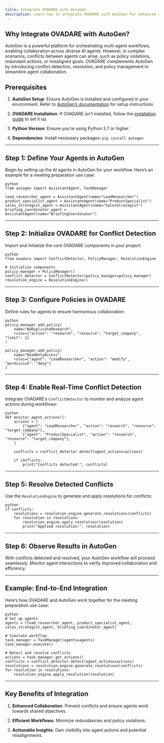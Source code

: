 ```yaml
---
title: Integrate OVADARE with AutoGen
description: Learn how to integrate OVADARE with AutoGen for enhanced conflict detection and resolution in multi-agent workflows.
---
```


## Why Integrate OVADARE with AutoGen?

AutoGen is a powerful platform for orchestrating multi-agent workflows, enabling collaboration across diverse AI agents. However, in complex scenarios, conflicts between agents can arise, such as policy violations, redundant actions, or misaligned goals. OVADARE complements AutoGen by introducing conflict detection, resolution, and policy management to streamline agent collaboration.

## Prerequisites

1. **AutoGen Setup**:
   Ensure AutoGen is installed and configured in your environment. Refer to [AutoGen’s documentation](https://autogen.com/docs) for setup instructions.

2. **OVADARE Installation**:
   If OVADARE isn’t installed, follow the [installation guide](/installation) to set it up.

3. **Python Version**:
   Ensure you’re using Python 3.7 or higher.

4. **Dependencies**:
   Install necessary packages:
   `pip install autogen`

***

## Step 1: Define Your Agents in AutoGen

Begin by setting up the AI agents in AutoGen for your workflow. Here’s an example for a meeting preparation use case:

```
python
from autogen import AssistantAgent, TaskManager

lead_researcher_agent = AssistantAgent(name="LeadResearcher")
product_specialist_agent = AssistantAgent(name="ProductSpecialist")
sales_strategist_agent = AssistantAgent(name="SalesStrategist")
briefing_coordinator_agent = AssistantAgent(name="BriefingCoordinator")
```

***

## Step 2: Initialize OVADARE for Conflict Detection

Import and initialize the core OVADARE components in your project:

```
python
from ovadare import ConflictDetector, PolicyManager, ResolutionEngine

# Initialize components
policy_manager = PolicyManager()
conflict_detector = ConflictDetector(policy_manager=policy_manager)
resolution_engine = ResolutionEngine()
```

***

## Step 3: Configure Policies in OVADARE

Define rules for agents to ensure harmonious collaboration:

```
python
policy_manager.add_policy(
    name="NoDuplicateResearch",
    rules={"action": "research", "resource": "target_company", "limit": 1}
)

policy_manager.add_policy(
    name="ReadOnlyAccess",
    rules={"agent": "LeadResearcher", "action": "modify", "permission": "deny"}
)
```

***

## Step 4: Enable Real-Time Conflict Detection

Integrate OVADARE’s `ConflictDetector` to monitor and analyze agent actions during workflows:

```
python
def monitor_agent_actions():
    actions = [
        {"agent": "LeadResearcher", "action": "research", "resource": "target_company"},
        {"agent": "ProductSpecialist", "action": "research", "resource": "target_company"},
    ]

    conflicts = conflict_detector.detect(agent_actions=actions)

    if conflicts:
        print("Conflicts detected:", conflicts)
```

***

## Step 5: Resolve Detected Conflicts

Use the `ResolutionEngine` to generate and apply resolutions for conflicts:

```
python
if conflicts:
    resolutions = resolution_engine.generate_resolutions(conflicts)
    for resolution in resolutions:
        resolution_engine.apply_resolution(resolution)
        print("Applied resolution:", resolution)
```

***

## Step 6: Observe Results in AutoGen

With conflicts detected and resolved, your AutoGen workflow will proceed seamlessly. Monitor agent interactions to verify improved collaboration and efficiency.

***

## Example: End-to-End Integration

Here’s how OVADARE and AutoGen work together for the meeting preparation use case:

```
python
# Set up agents
agents = [lead_researcher_agent, product_specialist_agent, sales_strategist_agent, briefing_coordinator_agent]

# Simulate workflow
task_manager = TaskManager(agents=agents)
task_manager.execute()

# Detect and resolve conflicts
actions = task_manager.get_actions()
conflicts = conflict_detector.detect(agent_actions=actions)
resolutions = resolution_engine.generate_resolutions(conflicts)
for resolution in resolutions:
    resolution_engine.apply_resolution(resolution)
```

***

## Key Benefits of Integration

1. **Enhanced Collaboration**:
   Prevent conflicts and ensure agents work towards shared objectives.

2. **Efficient Workflows**:
   Minimize redundancies and policy violations.

3. **Actionable Insights**:
   Gain visibility into agent actions and potential misalignments.